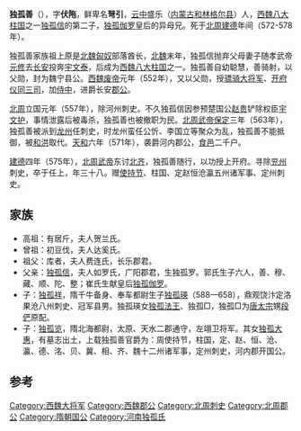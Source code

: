 '''独孤善'''（{{bd|530年代||570年代|catIdx=D}}），字'''伏陁'''，鲜卑名'''弩引'''，[[云中郡|云中]]盛乐（[[内蒙古|内蒙古]][[和林格尔县|和林格尔县]]）人，[[西魏八大柱国|西魏八大柱国]]之一[[独孤信|独孤信]]的第二子，[[独孤伽罗|独孤伽罗]]皇后的异母兄。死于[[北周|北周]][[建德_(北周)|建德]]年间（572-578年）。

独孤善家族祖上原是[[北魏|北魏]][[匈奴|匈奴]]部落酋长，[[北魏|北魏]]末年，独孤信抛弃父母妻子随孝武帝[[元修|元修]]去[[长安|长安]]投奔[[宇文泰|宇文泰]]，后成为[[西魏八大柱国|西魏八大柱国]]之一。独孤善自幼聪慧，善骑射，以父勋，封为魏宁县公。[[西魏废帝|西魏废帝]]元年（552年），又以父勋，授[[骠骑大将军|骠骑大将军]]、[[开府仪同三司|开府仪同三司]]，加[[侍中|侍中]]，进爵长安[[郡公|郡公]]。

[[北周|北周]]立国元年（557年），除河州刺史。不久独孤信因参预楚国公[[赵贵|赵贵]]铲除权臣[[宇文护|宇文护]]，事情泄露后被毒杀，独孤善也被撤职为民。[[北周武帝|北周武帝]][[保定_(北周)|保定]]三年（563年），独孤善被派到[[龙州_(四川)|龙州]]任刺史，时龙州蛮任公忻、李国立等聚众为乱，独孤善不能抵御，被[[和洪|和洪]]取代。[[天和_(北周)|天和]]六年（571年），袭爵河内郡公，[[食邑|食邑]]二千户。

[[建德_(北周)|建德]]四年（575年），[[北周武帝|北周武帝]]东讨[[北齐|北齐]]，独孤善随行，以功授上开府。寻除[[兖州|兖州]]刺史，卒于任上，年三十八。赠[[使持节|使持节]]、柱国、定赵恒沧瀛五州诸军事、定州刺史。

==家族==
* 高祖：有居斤，夫人贺兰氏。
* 曾祖：初豆伐，夫人达奚氏。
* 祖父：库者，夫人费连氏，长乐郡君。
* 父亲：[[独孤信|独孤信]]，夫人如罗氏，广阳郡君，生独孤罗。郭氏生子六人，善、穆、藏、顺、陀、整；崔氏生献皇后[[独孤伽罗|独孤伽罗]]。
* 子：[[独孤祥|独孤祥]]，隋千牛备身、奉车都尉生子[[独孤瑛|独孤瑛]]（588—658），鼎观饶汴定洛果沧八州刺史、冠军县男。独孤瑛女[[独孤法王|独孤法王]]、独孤□，独孤□为[[唐太宗|唐太宗]]甥[[段俨|段俨]]原配。
* 子：[[独孤览|独孤览]]，隋北海都尉，太原、天水二郡通守，左翊卫将军。其女[[独孤大惠|独孤大惠]]，有墓志出土，上载独孤善官爵为：周使持节，柱国，定、赵、恒、沧、瀛、德、洺、贝、冀、相、齐、魏十二州诸军事，定州刺史，河内郡开国公。

==参考==
<references/>

{{DEFAULTSORT:D}}
[[Category:西魏大将军|Category:西魏大将军]]
[[Category:西魏郡公|Category:西魏郡公]]
[[Category:北周刺史|Category:北周刺史]]
[[Category:北周郡公|Category:北周郡公]]
[[Category:隋朝国公|Category:隋朝国公]]
[[Category:河南独孤氏|Category:河南独孤氏]]